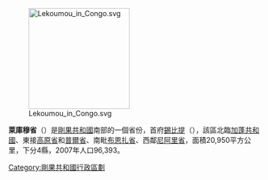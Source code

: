 {{coord|0|52|0|S|14|49|00|E|region:CG_type:city|display=title}}

[[Image:Lekoumou__in_Congo.svg|200px]]

'''萊庫穆省'''（{{lang-fr|Lékoumou}}）是[[剛果共和國|剛果共和國]]南部的一個省份，首府[[錫比提|錫比提]]（{{lang|fr|Sibiti}}），該區北臨[[加蓬共和國|加蓬共和國]]、東接[[高原省_(剛果共和國)|高原省]]和[[普爾省|普爾省]]、南毗[[布恩扎省|布恩扎省]]、西鄰[[尼阿里省|尼阿里省]]，面積20,950平方公里，下分4縣，2007年人口96,393。

{{RCongo-stub}}

{{剛果共和國}}

[[Category:剛果共和國行政區劃|Category:剛果共和國行政區劃]]